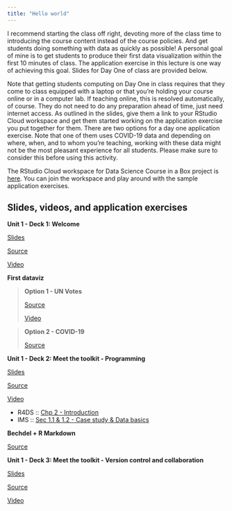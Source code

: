 ```yaml
---
title: "Hello world"
---
```


I recommend starting the class off right, devoting more of the class time to introducing the course content instead of the course policies.
And get students doing something with data as quickly as possible!
A personal goal of mine is to get students to produce their first data visualization within the first 10 minutes of class.
The application exercise in this lecture is one way of achieving this goal.
Slides for Day One of class are provided below.

Note that getting students computing on Day One in class requires that they come to class equipped with a laptop or that you're holding your course online or in a computer lab.
If teaching online, this is resolved automatically, of course.
They do not need to do any preparation ahead of time, just need internet access.
As outlined in the slides, give them a link to your RStudio Cloud workspace and get them started working on the application exercise you put together for them.
There are two options for a day one application exercise.
Note that one of them uses COVID-19 data and depending on where, when, and to whom you're teaching, working with these data might not be the most pleasant experience for all students.
Please make sure to consider this before using this activity.

::: rstudio-cloud
The RStudio Cloud workspace for Data Science Course in a Box project is [here](https://rstudio.cloud/spaces/1655/join?access_code=5rdjusfIYF5iI0Gum2vNsBDLdtdnIEELBkf2EivK).
You can join the workspace and play around with the sample application exercises.
:::

## Slides, videos, and application exercises

::: slide-deck
**Unit 1 - Deck 1: Welcome**

::: slides
[Slides](https://datasciencebox.org/course-materials/_slides/u1-d01-welcome/u1-d01-welcome.html#1)
:::

::: source
[Source](https://github.com/rstudio-education/datascience-box/tree/main/course-materials/_slides/u1-d01-welcome)
:::

::: video
[Video](https://youtu.be/OJ1xR0ObhIw)
:::
:::

::: application-exercise
**First dataviz**

> **Option 1 - UN Votes**
>
> ::: source
> [Source](https://github.com/rstudio-education/datascience-box/tree/master/course-materials/application-exercises/ae-01a-un-votes/unvotes.qmd)
> :::
>
> ::: video
> [Video](https://youtu.be/r-uTBEclM1E)
> :::

> **Option 2 - COVID-19**
>
> ::: source
> [Source](https://github.com/rstudio-education/datascience-box/blob/master/course-materials/application-exercises/ae-01b-covid/covid.qmd)
> :::
:::

::: slide-deck
**Unit 1 - Deck 2: Meet the toolkit - Programming**

::: slides
[Slides](https://datasciencebox.org/course-materials/_slides/u1-d02-toolkit-r/u1-d02-toolkit-r.html#1)
:::

::: source
[Source](https://github.com/rstudio-education/datascience-box/tree/main/course-materials/_slides/u1-d02-toolkit-r)
:::

::: video
[Video](https://youtu.be/mTAZLFcpnLI)
:::

::: reading
-   R4DS :: [Chp 2 - Introduction](https://r4ds.had.co.nz/explore-intro.html)
-   IMS :: [Sec 1.1 & 1.2 - Case study & Data basics](https://openintro-ims.netlify.app/data-hello.html)
:::
:::

::: application-exercise
**Bechdel + R Markdown**

::: source
[Source](https://github.com/rstudio-education/datascience-box/tree/master/course-materials/application-exercises/ae-02-bechdel-rmarkdown/bechdel.qmd)
:::
:::

::: slide-deck
**Unit 1 - Deck 3: Meet the toolkit - Version control and collaboration**

::: slides
[Slides](https://datasciencebox.org/course-materials/_slides/u1-d03-toolkit-git/u1-d03-toolkit-git.html#1)
:::

::: source
[Source](https://github.com/rstudio-education/datascience-box/tree/main/course-materials/_slides/u1-d03-toolkit-git)
:::

::: video
[Video](https://youtu.be/124DQasLyNQ)
:::
:::
